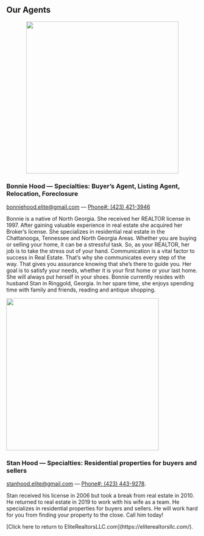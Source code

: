 <Container>

<h2>Our Agents</h2>
<p style="text-align: center;">

<img src="https://github.com/charles-hood/elite-realtors-llc/raw/master/content/images/bonniehood.jpg" width="400" height="400" />

<h3>Bonnie Hood &mdash; Specialties:  Buyer’s Agent, Listing Agent, Relocation, Foreclosure</h3>
<a href="mailto:bonniehood.elite@gmail.com">bonniehood.elite@gmail.com</a>&nbsp;&mdash;&nbsp;<a href="tel:4234213946">Phone#: (423) 421-3946</a>
<p />
<p />
Bonnie is a native of North Georgia.  She received her REALTOR license in 1997.  After gaining valuable experience in real estate she acquired her Broker’s license.  She specializes in residential real estate in the Chattanooga, Tennessee and North Georgia Areas.  Whether you are buying or selling your home, it can be a stressful task.  So, as your REALTOR, her job is to take the stress out of your hand.   Communication is a vital factor to success in Real Estate.  That’s why she communicates every step of the way.  That gives you assurance knowing that she’s there to guide you.  Her goal is to satisfy your needs, whether it is your first home or your last home.   She will always put herself in your shoes. 
Bonnie currently resides with husband Stan in Ringgold, Georgia.  In her spare time, she enjoys spending time with family and friends, reading and antique shopping.  
<p />
<img src="https://github.com/charles-hood/elite-realtors-llc/raw/master/content/images/stanhood.jpg" width="400" height="400" />
<h3>Stan Hood &mdash; Specialties:  Residential properties for buyers and sellers</h3>
<a href="mailto:stanhood.elite@gmail.com">stanhood.elite@gmail.com</a>&nbsp;&mdash;&nbsp;<a href="tel:4234439278">Phone#: (423) 443-9278</a>.
<p />
<p />
Stan received his license in 2006 but took a break from real estate in 2010.  He returned to real estate in 2019 to work with his wife as a team.   He specializes in residential properties for buyers and sellers.  He will work hard for you from finding your property to the close.  Call him today!
<p />
<p />
[Click here to return to EliteRealtorsLLC.com](https://eliterealtorsllc.com/).

</p>
</Container>
